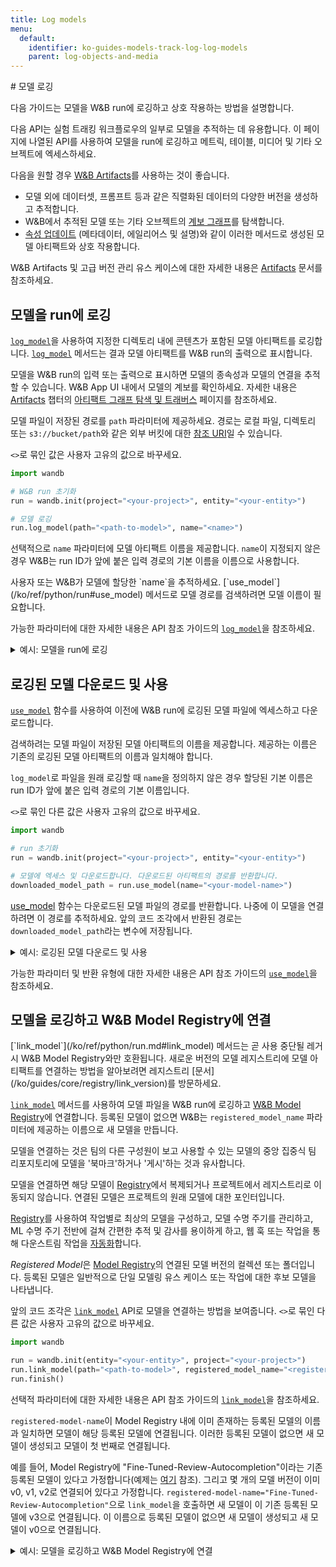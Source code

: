 ```yaml
---
title: Log models
menu:
  default:
    identifier: ko-guides-models-track-log-log-models
    parent: log-objects-and-media
---
```


<Card title="Try in Colab" href="https://colab.research.google.com/github/wandb/examples/blob/ken-add-new-model-reg-api/colabs/wandb-model-registry/New_Model_Logging_in_W&B.ipynb" icon="python"/>
# 모델 로깅

다음 가이드는 모델을 W&B run에 로깅하고 상호 작용하는 방법을 설명합니다.

<Note>
다음 API는 실험 트래킹 워크플로우의 일부로 모델을 추적하는 데 유용합니다. 이 페이지에 나열된 API를 사용하여 모델을 run에 로깅하고 메트릭, 테이블, 미디어 및 기타 오브젝트에 엑세스하세요.

다음을 원할 경우 [W&B Artifacts](/ko/guides/core/artifacts/)를 사용하는 것이 좋습니다.
- 모델 외에 데이터셋, 프롬프트 등과 같은 직렬화된 데이터의 다양한 버전을 생성하고 추적합니다.
- W&B에서 추적된 모델 또는 기타 오브젝트의 [계보 그래프](/ko/guides/core/artifacts/explore-and-traverse-an-artifact-graph)를 탐색합니다.
- [속성 업데이트](/ko/guides/core/artifacts/update-an-artifact) (메타데이터, 에일리어스 및 설명)와 같이 이러한 메서드로 생성된 모델 아티팩트와 상호 작용합니다.

W&B Artifacts 및 고급 버전 관리 유스 케이스에 대한 자세한 내용은 [Artifacts](/ko/guides/core/artifacts/) 문서를 참조하세요.
</Note>

## 모델을 run에 로깅
[`log_model`](/ko/ref/python/run.md#log_model)을 사용하여 지정한 디렉토리 내에 콘텐츠가 포함된 모델 아티팩트를 로깅합니다. [`log_model`](/ko/ref/python/run.md#log_model) 메서드는 결과 모델 아티팩트를 W&B run의 출력으로 표시합니다.

모델을 W&B run의 입력 또는 출력으로 표시하면 모델의 종속성과 모델의 연결을 추적할 수 있습니다. W&B App UI 내에서 모델의 계보를 확인하세요. 자세한 내용은 [Artifacts](/ko/guides/core/artifacts/) 챕터의 [아티팩트 그래프 탐색 및 트래버스](/ko/guides/core/artifacts/explore-and-traverse-an-artifact-graph) 페이지를 참조하세요.

모델 파일이 저장된 경로를 `path` 파라미터에 제공하세요. 경로는 로컬 파일, 디렉토리 또는 `s3://bucket/path`와 같은 외부 버킷에 대한 [참조 URI](/ko/guides/core/artifacts/track-external-files.md#amazon-s3--gcs--azure-blob-storage-references)일 수 있습니다.

`<>`로 묶인 값은 사용자 고유의 값으로 바꾸세요.

```python
import wandb

# W&B run 초기화
run = wandb.init(project="<your-project>", entity="<your-entity>")

# 모델 로깅
run.log_model(path="<path-to-model>", name="<name>")
```

선택적으로 `name` 파라미터에 모델 아티팩트 이름을 제공합니다. `name`이 지정되지 않은 경우 W&B는 run ID가 앞에 붙은 입력 경로의 기본 이름을 이름으로 사용합니다.

<Note>
사용자 또는 W&B가 모델에 할당한 `name`을 추적하세요. [`use_model`](/ko/ref/python/run#use_model) 메서드로 모델 경로를 검색하려면 모델 이름이 필요합니다.
</Note>

가능한 파라미터에 대한 자세한 내용은 API 참조 가이드의 [`log_model`](/ko/ref/python/run.md#log_model)을 참조하세요.

<details>

<summary>예시: 모델을 run에 로깅</summary>

```python
import os
import wandb
from tensorflow import keras
from tensorflow.keras import layers

config = {"optimizer": "adam", "loss": "categorical_crossentropy"}

# W&B run 초기화
run = wandb.init(entity="charlie", project="mnist-experiments", config=config)

# 하이퍼파라미터
loss = run.config["loss"]
optimizer = run.config["optimizer"]
metrics = ["accuracy"]
num_classes = 10
input_shape = (28, 28, 1)

# 트레이닝 알고리즘
model = keras.Sequential(
    [
        layers.Input(shape=input_shape),
        layers.Conv2D(32, kernel_size=(3, 3), activation="relu"),
        layers.MaxPooling2D(pool_size=(2, 2)),
        layers.Conv2D(64, kernel_size=(3, 3), activation="relu"),
        layers.MaxPooling2D(pool_size=(2, 2)),
        layers.Flatten(),
        layers.Dropout(0.5),
        layers.Dense(num_classes, activation="softmax"),
    ]
)

# 트레이닝을 위한 모델 구성
model.compile(loss=loss, optimizer=optimizer, metrics=metrics)

# 모델 저장
model_filename = "model.h5"
local_filepath = "./"
full_path = os.path.join(local_filepath, model_filename)
model.save(filepath=full_path)

# 모델을 W&B run에 로깅
run.log_model(path=full_path, name="MNIST")
run.finish()
```

사용자가 `log_model`을 호출하면 `MNIST`라는 모델 아티팩트가 생성되고 파일 `model.h5`가 모델 아티팩트에 추가되었습니다. 터미널 또는 노트북에 모델이 로깅된 run에 대한 정보를 찾을 수 있는 위치가 출력됩니다.

```python
View run different-surf-5 at: https://wandb.ai/charlie/mnist-experiments/runs/wlby6fuw
Synced 5 W&B file(s), 0 media file(s), 1 artifact file(s) and 0 other file(s)
Find logs at: ./wandb/run-20231206_103511-wlby6fuw/logs
```

</details>


## 로깅된 모델 다운로드 및 사용
[`use_model`](/ko/ref/python/run.md#use_model) 함수를 사용하여 이전에 W&B run에 로깅된 모델 파일에 엑세스하고 다운로드합니다.

검색하려는 모델 파일이 저장된 모델 아티팩트의 이름을 제공합니다. 제공하는 이름은 기존의 로깅된 모델 아티팩트의 이름과 일치해야 합니다.

`log_model`로 파일을 원래 로깅할 때 `name`을 정의하지 않은 경우 할당된 기본 이름은 run ID가 앞에 붙은 입력 경로의 기본 이름입니다.

`<>`로 묶인 다른 값은 사용자 고유의 값으로 바꾸세요.
 
```python
import wandb

# run 초기화
run = wandb.init(project="<your-project>", entity="<your-entity>")

# 모델에 엑세스 및 다운로드합니다. 다운로드된 아티팩트의 경로를 반환합니다.
downloaded_model_path = run.use_model(name="<your-model-name>")
```

[use_model](/ko/ref/python/run.md#use_model) 함수는 다운로드된 모델 파일의 경로를 반환합니다. 나중에 이 모델을 연결하려면 이 경로를 추적하세요. 앞의 코드 조각에서 반환된 경로는 `downloaded_model_path`라는 변수에 저장됩니다.

<details>

<summary>예시: 로깅된 모델 다운로드 및 사용</summary>

예를 들어, 앞의 코드 조각에서 사용자는 `use_model` API를 호출했습니다. 그들은 가져오려는 모델 아티팩트의 이름을 지정하고 버전/에일리어스도 제공했습니다. 그런 다음 API에서 반환된 경로를 `downloaded_model_path` 변수에 저장했습니다.

```python
import wandb

entity = "luka"
project = "NLP_Experiments"
alias = "latest"  # 모델 버전에 대한 시맨틱 닉네임 또는 식별자
model_artifact_name = "fine-tuned-model"

# run 초기화
run = wandb.init(project=project, entity=entity)
# 모델에 엑세스 및 다운로드합니다. 다운로드된 아티팩트의 경로를 반환합니다.
downloaded_model_path = run.use_model(name = f"{model_artifact_name}:{alias}") 
```
</details>

가능한 파라미터 및 반환 유형에 대한 자세한 내용은 API 참조 가이드의 [`use_model`](/ko/ref/python/run.md#use_model)을 참조하세요.

## 모델을 로깅하고 W&B Model Registry에 연결

<Note>
[`link_model`](/ko/ref/python/run.md#link_model) 메서드는 곧 사용 중단될 레거시 W&B Model Registry와만 호환됩니다. 새로운 버전의 모델 레지스트리에 모델 아티팩트를 연결하는 방법을 알아보려면 레지스트리 [문서](/ko/guides/core/registry/link_version)를 방문하세요.
</Note>

[`link_model`](/ko/ref/python/run.md#link_model) 메서드를 사용하여 모델 파일을 W&B run에 로깅하고 [W&B Model Registry](/ko/guides/core/registry/model_registry/)에 연결합니다. 등록된 모델이 없으면 W&B는 `registered_model_name` 파라미터에 제공하는 이름으로 새 모델을 만듭니다.

모델을 연결하는 것은 팀의 다른 구성원이 보고 사용할 수 있는 모델의 중앙 집중식 팀 리포지토리에 모델을 '북마크'하거나 '게시'하는 것과 유사합니다.

모델을 연결하면 해당 모델이 [Registry](/ko/guides/core/registry/model_registry/)에서 복제되거나 프로젝트에서 레지스트리로 이동되지 않습니다. 연결된 모델은 프로젝트의 원래 모델에 대한 포인터입니다.

[Registry](/ko/guides/core/registry/)를 사용하여 작업별로 최상의 모델을 구성하고, 모델 수명 주기를 관리하고, ML 수명 주기 전반에 걸쳐 간편한 추적 및 감사를 용이하게 하고, 웹 훅 또는 작업을 통해 다운스트림 작업을 [자동화](/ko/guides/core/automations/)합니다.

*Registered Model*은 [Model Registry](/ko/guides/core/registry/model_registry/)의 연결된 모델 버전의 컬렉션 또는 폴더입니다. 등록된 모델은 일반적으로 단일 모델링 유스 케이스 또는 작업에 대한 후보 모델을 나타냅니다.

앞의 코드 조각은 [`link_model`](/ko/ref/python/run.md#link_model) API로 모델을 연결하는 방법을 보여줍니다. `<>`로 묶인 다른 값은 사용자 고유의 값으로 바꾸세요.

```python
import wandb

run = wandb.init(entity="<your-entity>", project="<your-project>")
run.link_model(path="<path-to-model>", registered_model_name="<registered-model-name>")
run.finish()
```

선택적 파라미터에 대한 자세한 내용은 API 참조 가이드의 [`link_model`](/ko/ref/python/run.md#link_model)을 참조하세요.

`registered-model-name`이 Model Registry 내에 이미 존재하는 등록된 모델의 이름과 일치하면 모델이 해당 등록된 모델에 연결됩니다. 이러한 등록된 모델이 없으면 새 모델이 생성되고 모델이 첫 번째로 연결됩니다.

예를 들어, Model Registry에 "Fine-Tuned-Review-Autocompletion"이라는 기존 등록된 모델이 있다고 가정합니다(예제는 [여기](https://wandb.ai/reviewco/registry/model?selectionPath=reviewco%2Fmodel-registry%2FFinetuned-Review-Autocompletion&view=all-models) 참조). 그리고 몇 개의 모델 버전이 이미 v0, v1, v2로 연결되어 있다고 가정합니다. `registered-model-name="Fine-Tuned-Review-Autocompletion"`으로 `link_model`을 호출하면 새 모델이 이 기존 등록된 모델에 v3으로 연결됩니다. 이 이름으로 등록된 모델이 없으면 새 모델이 생성되고 새 모델이 v0으로 연결됩니다.


<details>

<summary>예시: 모델을 로깅하고 W&B Model Registry에 연결</summary>

예를 들어, 앞의 코드 조각은 모델 파일을 로깅하고 모델을 등록된 모델 이름 `"Fine-Tuned-Review-Autocompletion"`에 연결합니다.

이를 위해 사용자는 `link_model` API를 호출합니다. API를 호출할 때 모델 콘텐츠를 가리키는 로컬 파일 경로(`path`)를 제공하고 연결할 등록된 모델의 이름(`registered_model_name`)을 제공합니다.

```python
import wandb

path = "/local/dir/model.pt"
registered_model_name = "Fine-Tuned-Review-Autocompletion"

run = wandb.init(project="llm-evaluation", entity="noa")
run.link_model(path=path, registered_model_name=registered_model_name)
run.finish()
```

<Note>
알림: 등록된 모델은 북마크된 모델 버전의 모음입니다.
</Note>

</details>
